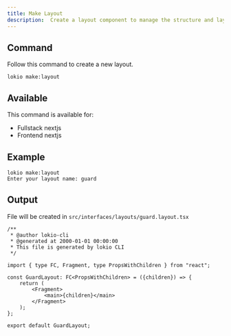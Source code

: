 ```yaml
---
title: Make Layout
description:  Create a layout component to manage the structure and layout of the application.
---
```


## Command
Follow this command to create a new layout.
```plaintext
lokio make:layout
```

## Available
This command is available for:
- Fullstack nextjs
- Frontend nextjs

## Example
```plaintext
lokio make:layout
Enter your layout name: guard
```

## Output
File will be created in `src/interfaces/layouts/guard.layout.tsx`
```plaintext
/**
 * @author lokio-cli
 * @generated at 2000-01-01 00:00:00
 * This file is generated by lokio CLI
 */

import { type FC, Fragment, type PropsWithChildren } from "react";

const GuardLayout: FC<PropsWithChildren> = ({children}) => {
    return (
		<Fragment>
			<main>{children}</main>
		</Fragment>
	);
};

export default GuardLayout;

```
